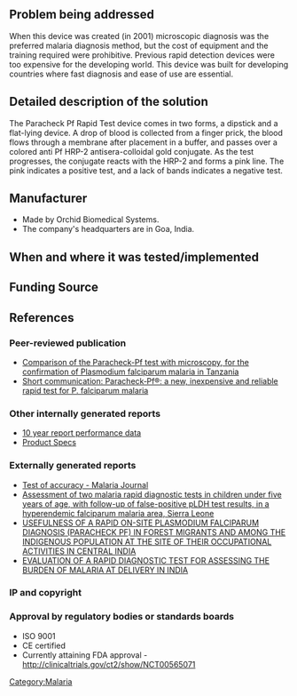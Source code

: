 {{Medical Device
|Health Topic=Malaria
|Classification=Diagnosis
|Scope=Prototype
|Location=North America
|Image=Paracheck_PF.jpg
|Image Caption=Paracheck Image
}}
==Problem being addressed==
When this device was created (in 2001) microscopic diagnosis was the preferred malaria diagnosis method, but the cost of equipment and the training required were prohibitive. Previous rapid detection devices were too expensive for the developing world. This device was built for developing countries where fast diagnosis and ease of use are essential.

==Detailed description of the solution==
The Paracheck Pf Rapid Test device comes in two forms, a dipstick and a flat-lying device. A drop of blood is collected from a finger prick, the blood flows through a membrane after placement in a buffer, and passes over a colored anti Pf HRP-2 antisera-colloidal gold conjugate. As the test progresses, the conjugate reacts with the HRP-2 and forms a pink line. The pink indicates a positive test, and a lack of bands indicates a negative test.

==Manufacturer==
*Made by Orchid Biomedical Systems. 
*The company's headquarters are in Goa, India.

==When and where it was tested/implemented ==
 
==Funding Source==

==References==
===Peer-reviewed publication===
* [http://www.ncbi.nlm.nih.gov/pubmed/16492359 Comparison of the Paracheck-Pf test with microscopy, for the confirmation of Plasmodium falciparum malaria in Tanzania]
* [http://scholar.google.com/scholar?hl=en&q=%22Paracheck+Pf%22+&btnG=Search&as_sdt=0%2C23&as_ylo=&as_vis=0 Short communication: Paracheck‐Pf®: a new, inexpensive and reliable rapid test for P. falciparum malaria]

===Other internally generated reports===
* [http://www.tulipgroup.com/Common_New/FAQ/PARACHECK%20PF%20REPORT.pdf 10 year report performance data]
* [http://www.tulipgroup.com/Orchid_New/product_range.htm Product Specs]

===Externally generated reports===
* [http://www.malariajournal.com/content/6/1/58 Test of accuracy - Malaria Journal]
* [http://www.ncbi.nlm.nih.gov/pubmed/20092620 Assessment of two malaria rapid diagnostic tests in children under five years of age, with follow-up of false-positive pLDH test results, in a hyperendemic falciparum malaria area, Sierra Leone]
* [http://www.ajtmh.org/cgi/reprint/72/1/26.pdf USEFULNESS OF A RAPID ON-SITE PLASMODIUM FALCIPARUM DIAGNOSIS (PARACHECK PF) IN FOREST MIGRANTS AND AMONG THE INDIGENOUS POPULATION AT THE SITE OF THEIR OCCUPATIONAL ACTIVITIES IN CENTRAL INDIA]
* [http://www.ajtmh.org/cgi/reprint/73/5/855.pdf EVALUATION OF A RAPID DIAGNOSTIC TEST FOR ASSESSING THE BURDEN OF MALARIA AT DELIVERY IN INDIA ]

===IP and copyright===

===Approval by regulatory bodies or standards boards===
*ISO 9001
*CE certified
* Currently attaining FDA approval - http://clinicaltrials.gov/ct2/show/NCT00565071

<!-- Add relevant categories, such as [[Category:HIV]] or [[Category:Malaria]] below this line -->

[[Category:Malaria]]